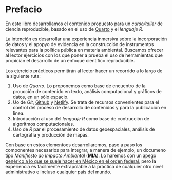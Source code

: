 # Prefacio {.unnumbered}

En este libro desarrollamos el contenido propuesto para un
*curso/taller* de ciencia reproducible, basado en el uso de [Quarto](https://quarto.org/docs/books) y el *lenguaje R*.

La intención es desarrollar una experiencia inmersiva sobre la
incorporación de datos y el apopyo de evidencia en la construcción de
instrumentos relevantes para la política pública en materia ambiental.
Buscamos ofrecer al lector ejercicios con los que poner a prueba el uso
de herramientas que propician el desarrollo de un enfoque científico reproducible.

Los ejercicio prácticos permitirán al lector hacer un recorrido a lo
largo de la siguiente ruta:

1.  Uso de *Quarto*. Lo proponemos como base de encuentro de la
    proucción de contenido en texto, análisis computacional y gráficos
    de datos, en un sólo espacio.
2.  Uo de *Git*, [Github](http://www.github.com) y
    [Netlify](http://www.netlify.com). Se trata de recursos convenientes
    para el control del proceso de desarrollo de contenidos y para la
    publicación en línea.
3.  Introducción al uso del *lenguaje R* como base de contrucción de
    algorítmos computacionales.
4.  Uso de *R* par el procesamiento de datos geoespaciales, análisis de
    cartografía y producción de mapas.

Con base en estos elementoes desarrollaremos, paso a paso los
componentes necesarios para integrar, a manera de ejemplo, un documeno
tipo *Manifiesto de Impacto Ambiental* (**MIA**). Lo haremos con un
[apego genérico a lo que se suele hacer en México en el orden
federal](https://www.gob.mx/semarnat/documentos/guias-de-impacto-ambiental),
pero la experiencia es facilmente extrapolable a la práctica de
cualquier otro nivel administrativo e incluso cualquier país del mundo.
